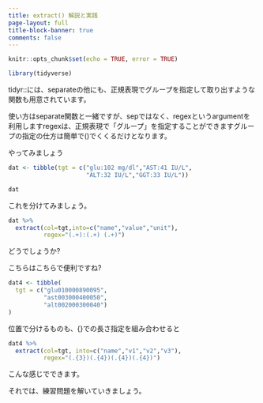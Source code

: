 ```yaml
---
title: extract() 解説と実践
page-layout: full
title-block-banner: true
comments: false
---
```


```r
knitr::opts_chunk$set(echo = TRUE, error = TRUE)
```

```r
library(tidyverse)
```

tidyr::には、separateの他にも、正規表現でグループを指定して取り出すような関数も用意されています。

使い方はseparate関数と一緒ですが、sepではなく、regexというargumentを利用しますregexは、正規表現で「グループ」を指定することができますグループの指定の仕方は簡単で()でくくるだけとなります。

やってみましょう

```r
dat <- tibble(tgt = c("glu:102 mg/dl","AST:41 IU/L",
                      "ALT:32 IU/L","GGT:33 IU/L"))

dat 
```

これを分けてみましょう。

```r
dat %>% 
  extract(col=tgt,into=c("name","value","unit"),
          regex="(.+):(.+) (.+)")
```

どうでしょうか?

こちらはこちらで便利ですね?

```r
dat4 <- tibble(
  tgt = c("glu010000890095",
          "ast003000400050",
          "alt002000300040")
)
```

位置で分けるものも、{}での長さ指定を組み合わせると

```r
dat4 %>% 
  extract(col=tgt, into=c("name","v1","v2","v3"),
          regex="(.{3})(.{4})(.{4})(.{4})")
```

こんな感じでできます。

それでは、練習問題を解いていきましょう。

